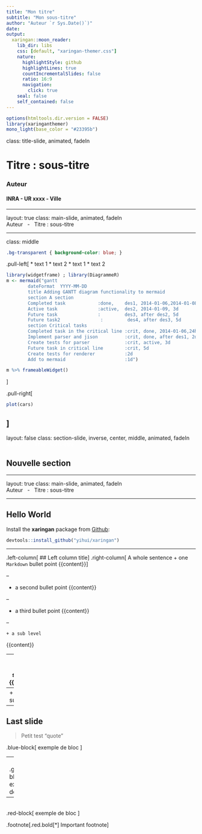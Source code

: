 ```yaml
---
title: "Mon titre"
subtitle: "Mon sous-titre"
author: "Auteur `r Sys.Date()`)"
date: 
output:
  xaringan::moon_reader:
    lib_dir: libs
    css: [default, "xaringan-themer.css"]
    nature:
      highlightStyle: github
      highlightLines: true
      countIncrementalSlides: false
      ratio: 16:9
      navigation:
        click: true
    seal: false
    self_contained: false
---
```


```r
options(htmltools.dir.version = FALSE)
library(xaringanthemer)
mono_light(base_color = "#23395b")
```

class: title-slide, animated, fadeIn

# Titre : sous-titre
### Auteur
#### INRA - UR xxxx - Ville

---

layout: true
class: main-slide, animated, fadeIn
<div class="my-footer"><span>Auteur &nbsp; - &nbsp; Titre : sous-titre</span></div> 

---

class: middle
```css
.bg-transparent { background-color: blue; }
```
.pull-left[
* text 1
* text 2
* text 1
* text 2

```r
library(widgetframe) ; library(DiagrammeR)
m <- mermaid("gantt
        dateFormat  YYYY-MM-DD
        title Adding GANTT diagram functionality to mermaid
        section A section
        Completed task            :done,    des1, 2014-01-06,2014-01-08
        Active task               :active,  des2, 2014-01-09, 3d
        Future task               :         des3, after des2, 5d
        Future task2               :         des4, after des3, 5d
        section Critical tasks
        Completed task in the critical line :crit, done, 2014-01-06,24h
        Implement parser and jison          :crit, done, after des1, 2d
        Create tests for parser             :crit, active, 3d
        Future task in critical line        :crit, 5d
        Create tests for renderer           :2d
        Add to mermaid                      :1d")

m %>% frameableWidget()


```
]

.pull-right[
```r
plot(cars)
```
]
---

layout: false
class: section-slide, inverse, center, middle, animated, fadeIn
<div class="my-footer"><span style="color:white">Auteur &nbsp; - &nbsp; Titre : sous-titre</span></div>

## Nouvelle section

---

layout: true
class: main-slide, animated, fadeIn
<div class="my-footer"><span>Auteur &nbsp; - &nbsp; Titre : sous-titre</span></div>

---

## Hello World

Install the **xaringan** package from [Github](https://github.com/yihui/xaringan):

```r
devtools::install_github("yihui/xaringan")
```

---

.left-column[
## Left column title
]
.right-column[
A whole sentence
  + one `Markdown` bullet point
{{content}}
]

--

  + a second bullet point
{{content}}

--

  + a third bullet point
{{content}}

--

    + a sub level
{{content}}

--
    + a second sub level
{{content}}

--
    + a third sublevel

---

## Last slide

> Petit test "quote"

.blue-block[
exemple de bloc 
]

--
<br/>
.green-block[
exemple de bloc 
]

--
<br/>
.red-block[
exemple de bloc 
]

.footnote[.red.bold[*] Important footnote]